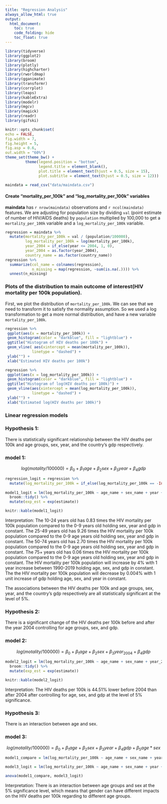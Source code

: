 ```yaml
---
title: "Regression Analysis"
always_allow_html: true
output: 
  html_document:
    toc: true
    code_folding: hide
    toc_float: true
--- 
```


```r
library(tidyverse)
library(ggplot2)
library(broom)
library(plotly)
library(highcharter)
library(rworldmap)
library(gganimate)
library(transformr)
library(corrplot)
library(leaps)
library(kableExtra)
library(modelr)
library(mgcv)
library(magick)
library(readr)
library(gifski)

knitr::opts_chunk$set(
echo = FALSE,
fig.width = 7,
fig.height = 5,
fig.asp = 0.6,
out.width = "60%")
theme_set(theme_bw() +
         theme(legend.position = "bottom",
               legend.title = element_blank(),
               plot.title = element_text(hjust = 0.5, size = 15),
               plot.subtitle = element_text(hjust = 0.5, size = 12)))

maindata = read_csv("data/maindata.csv") 
```


#### Create "mortality_per_100k" and "log_mortality_per_100k" variables

**maindata** has `r nrow(maindata)` observations and `r ncol(maindata)` features. We are adjusting for population size by dividing  `val` (point estimate of number of HIV/AIDS deaths) by `population` multiplied by 100,000 to get a `mortality_per_100k` variable and a `log_mortality_per_100k` variable.

```r
regression = maindata %>% 
  mutate(mortality_per_100k = val / (population/100000),
         log_mortality_per_100k = log(mortality_per_100k),
         year_2004 = if_else(year <= 2004, 1, 0),
         year_2004 = as.factor(year_2004),
         country_name = as.factor(country_name)) 
regression %>% 
  summarize(col_name = colnames(regression),
            n_missing = map(regression, ~sum(is.na(.)))) %>% 
  unnest(n_missing)
```

### Plots of the distribution to main outcome of interest(HIV mortality per 100k population).

First, we plot the distribution of `mortality_per_100k`. We can see that we need to transform it to satisfy the normality assumption. So we used a log transformation to get a more normal distribution, and have a new variable `mortality_per_100k`.

```r
regression %>%
 ggplot(aes(x = mortality_per_100k)) +
 geom_histogram(color = "darkblue", fill = "lightblue") +
 ggtitle("Histogram of HIV deaths per 100k") +
 geom_vline( aes(xintercept = mean(mortality_per_100k)),
            linetype = "dashed") +
 ylab("") +
 xlab("Estimated HIV deaths per 100k")

regression %>%
 ggplot(aes(x = log_mortality_per_100k)) +
 geom_histogram(color = "darkblue", fill = "lightblue") +
 ggtitle("Histogram of log(HIV deaths per 100k)") +
 geom_vline(aes(xintercept = mean(log_mortality_per_100k)),
            linetype = "dashed") +
 ylab("") +
 xlab("Estimated log(HIV deaths per 100k)")
```

### Linear regression models

### Hypothesis 1:
There is statistically significant relationship between the HIV deaths per 100k and age groups, sex, year, and the country's gdp respectively. 

### model 1:

$$ log(motality/100000) = \beta_0 + \beta_1 age + \beta_2 sex + \beta_3 year + \beta_4 gdp $$
```r
regression_logit = regression %>%
  mutate(log_mortality_per_100k = if_else(log_mortality_per_100k == -Inf, 0.01, log_mortality_per_100k))
  
model1_logit = lm(log_mortality_per_100k ~ age_name + sex_name + year + gdp_per_capita, data = regression_logit) %>% 
  broom::tidy() %>% 
  mutate(exp_est = exp(estimate))

knitr::kable(model1_logit)

```

Interpretation:
The 10-24 years old has 0.83 times the HIV mortality per 100k population compared to the 0-9 years old holding sex, year and gdp in constant.
The 25-49 years old has 9.26 times the HIV mortality per 100k population compared to the 0-9 age years old holding sex, year and gdp in constant.
The 50-74 years old has 2.70 times the HIV mortality per 100k population compared to the 0-9 age years old holding sex, year and gdp in constant.
The 75+ years old has 0.06 times the HIV mortality per 100k population compared to the 0-9 age years old holding sex, year and gdp in constant.
The HIV mortality per 100k population will increase by 4% with 1 year increase between 1990-2019 holding age, sex, and gdp in constant.
The the HIV mortality per 100k population will decrease by 0.004% with 1 unit increase of gdp holding age, sex, and year in constant.

The associations between the HIV deaths per 100k and age groups, sex, year, and the country's gdp respectively are all statistically significant at the level of 5%.


### Hypothesis 2:
There is a significant change of the HIV deaths per 100k before and after the year 2004 controlling for age groups, sex, and gdp.

### model 2:
$$ log(motality/100000) = \beta_0 + \beta_1 age + \beta_2 sex + \beta_3 year_{2004} + \beta_4gdp  $$
```r
  
model2_logit = lm(log_mortality_per_100k ~ age_name + sex_name + year_2004 + gdp_per_capita, data = regression_logit) %>% 
  broom::tidy() %>% 
  mutate(exp_est = exp(estimate))

knitr::kable(model2_logit)

```
Interpretation: 
The HIV deaths per 100k is 44.51% lower before 2004 than after 2004 after controlling for age, sex, and gdp at the level of 5% significance. 

### Hypothesis 3:
There is an interaction between age and sex. 

### model 3:

$$ log(motality/100000) = \beta_0 + \beta_1 age + \beta_2 sex + \beta_3 year + \beta_4 gdp + \beta_5 age*sex $$

```r
model1_compare = lm(log_mortality_per_100k ~ age_name + sex_name + year + gdp_per_capita, data = regression_logit)

model3_logit = lm(log_mortality_per_100k ~ age_name + sex_name + year + gdp_per_capita + age_name*sex_name, data = regression_logit) 

anova(model1_compare, model3_logit) 

```

Interpretation:
There is an interaction between age groups and sex at the 5% significance level, which means that gender can have different impacts on the HIV deaths per 100k regarding to different age groups.

